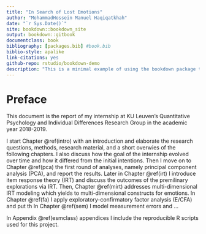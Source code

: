 ```yaml
--- 
title: "In Search of Lost Emotions"
author: "MohammadHossein Manuel Haqiqatkhah"
date: "`r Sys.Date()`"
site: bookdown::bookdown_site
output: bookdown::gitbook
documentclass: book
bibliography: [packages.bib] #book.bib
biblio-style: apalike
link-citations: yes
github-repo: rstudio/bookdown-demo
description: "This is a minimal example of using the bookdown package to write a book. The output format for this example is bookdown::gitbook."
---
```


# Preface

This document is the report of my internship at KU Leuven's Quantitative Psychology and Individual Differences Research Group in the academic year 2018-2019.

I start Chapter \@ref(intro) with an introduction and elaborate the research questions, methods, research material, and a short overwies of the following chapters. I also discuss how the goal of the internship evolved over time and how it differed from the initial intentions.
Then I move on to Chapter \@ref(pca) the first round of analyses, namely principal component analysis (PCA), and report the results.
Later in Chapter \@ref(irt) I introduce item response theory (IRT) and discuss the outcomes of the premilinary explorations via IRT.
Then, Chapter \@ref(mirt) addresses multi-dimensional IRT modeling which yields to multi-dimensional constructs for emotions.
In Chapter \@ref(fa) I apply exploratory-confirmatory factor analysis (E/CFA) and put th
In Chapter \@ref(sem) I model measurement errors and 
...

In Appendix \@ref(esmclass) appendices I include the reproducible R scripts used for this project.

